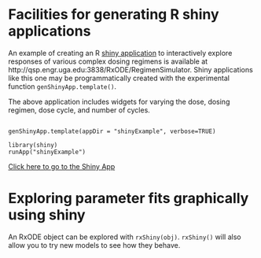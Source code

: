 # Facilities for generating R shiny applications

An example of creating an
R [shiny application](http://shiny.rstudio.com) to interactively
explore responses of various complex dosing regimens is available at
http://qsp.engr.uga.edu:3838/RxODE/RegimenSimulator.  Shiny
applications like this one may be programmatically created with the
experimental function `genShinyApp.template()`.

The above application includes widgets for varying the dose, dosing
regimen, dose cycle, and number of cycles.

```

genShinyApp.template(appDir = "shinyExample", verbose=TRUE)

library(shiny)
runApp("shinyExample")

```

[Click here to go to the Shiny App](http://qsp.engr.uga.edu:3838/RxODE/RegimenSimulator)


# Exploring parameter fits graphically using shiny

An RxODE object can be explored with `rxShiny(obj)`.  `rxShiny()` will also allow you to try 
new models to see how they behave.
